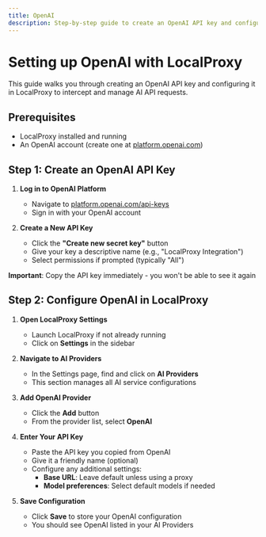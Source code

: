 ```yaml
---
title: OpenAI
description: Step-by-step guide to create an OpenAI API key and configure it in LocalProxy
---
```


# Setting up OpenAI with LocalProxy

This guide walks you through creating an OpenAI API key and configuring it in LocalProxy to intercept and manage AI API requests.

## Prerequisites

- LocalProxy installed and running
- An OpenAI account (create one at [platform.openai.com](https://platform.openai.com))

## Step 1: Create an OpenAI API Key

1. **Log in to OpenAI Platform**

   - Navigate to [platform.openai.com/api-keys](https://platform.openai.com/api-keys)
   - Sign in with your OpenAI account

2. **Create a New API Key**

   - Click the **"Create new secret key"** button
   - Give your key a descriptive name (e.g., "LocalProxy Integration")
   - Select permissions if prompted (typically "All")

**Important**: Copy the API key immediately - you won't be able to see it again

## Step 2: Configure OpenAI in LocalProxy

1. **Open LocalProxy Settings**

   - Launch LocalProxy if not already running
   - Click on **Settings** in the sidebar

2. **Navigate to AI Providers**

   - In the Settings page, find and click on **AI Providers**
   - This section manages all AI service configurations

3. **Add OpenAI Provider**

   - Click the **Add** button
   - From the provider list, select **OpenAI**

4. **Enter Your API Key**

   - Paste the API key you copied from OpenAI
   - Give it a friendly name (optional)
   - Configure any additional settings:
     - **Base URL**: Leave default unless using a proxy
     - **Model preferences**: Select default models if needed

5. **Save Configuration**
   - Click **Save** to store your OpenAI configuration
   - You should see OpenAI listed in your AI Providers
